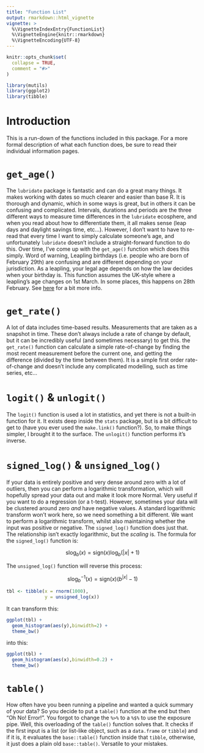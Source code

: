 ```yaml
---
title: "Function List"
output: rmarkdown::html_vignette
vignette: >
  %\VignetteIndexEntry{FunctionList}
  %\VignetteEngine{knitr::rmarkdown}
  %\VignetteEncoding{UTF-8}
---
```


```r
knitr::opts_chunk$set(
  collapse = TRUE,
  comment = "#>"
)
```

```r
library(mutils)
library(ggplot2)
library(tibble)
```

# Introduction

This is a run-down of the functions included in this package. For a more formal description of what each function does, be sure to read their individual information pages.

# `get_age()`

The `lubridate` package is fantastic and can do a great many things. It makes working with dates so much clearer and easier than base R. It is thorough and dynamic, which in some ways is great, but in others it can be confusing and complicated. Intervals, durations and periods are the three different ways to measure time differences in the `lubridate` ecosphere, and when you read about how to differentiate them, it all makes sense (leap days and daylight savings time, etc...). However, I don't want to have to re-read that every time I want to simply calculate someone's age, and unfortunately `lubridate` doesn't include a straight-forward function to do this. Over time, I've come up with the `get_age()` function which does this simply. Word of warning, Leapling birthdays (i.e. people who are born of February 29th) are confusing and are different depending on your jurisdiction. As a leapling, your legal age depends on how the law decides when your birthday is. This function assumes the UK-style where a leapling's age changes on 1st March. In some places, this happens on 28th February. See [here](https://en.wikipedia.org/wiki/February_29#Legal_status) for a bit more info.

# `get_rate()`

A lot of data includes time-based results. Measurements that are taken as a snapshot in time. These don't always include a rate of change by default, but it can be incredibly useful (and sometimes necessary) to get this. the `get_rate()` function can calculate a simple rate-of-change by finding the most recent measurement before the current one, and getting the difference (divided by the time between them). It is a simple first order rate-of-change and doesn't include any complicated modelling, such as time series, etc...

# `logit()` & `unlogit()`

The `logit()` function is used a lot in statistics, and yet there is not a built-in function for it. It exists deep inside the `stats` package, but is a bit difficult to get to (have you ever used the `make.link()` function?). So, to make things simpler, I brought it to the surface. The `unlogit()` function performs it's inverse.

# `signed_log()` & `unsigned_log()`

If your data is entirely positive and very dense around zero with a lot of outliers, then you can perform a logarithmic transformation, which will hopefully spread your data out and make it look more Normal. Very useful if you want to do a regression (or a t-test). However, sometimes your data will be clustered around zero *and* have negative values. A standard logarithmic transform won't work here, so we need something a bit different. We want to perform a logarithmic transform, whilst also maintaining whether the input was positive or negative. The `signed_log()` function does just that. The relationship isn't exactly logarithmic, but the *scaling* is. The formula for the `signed_log()` function is:

$$ 
\textrm{slog}_b(x) = \textrm{sign}(x)\log_b(|x| + 1)
$$

The `unsigned_log()` function will reverse this process:

$$ 
\textrm{slog}_b^{-1}(x) = \textrm{sign}(x)(b^{|x|} - 1)
$$

```r
tbl <- tibble(x = rnorm(1000),
              y = unsigned_log(x))
```

It can transform this:

```r
ggplot(tbl) +
  geom_histogram(aes(y),binwidth=2) + 
  theme_bw()

```

into this:

```r
ggplot(tbl) +
  geom_histogram(aes(x),binwidth=0.2) + 
  theme_bw()

```


# `table()`

How often have you been running a pipeline and wanted a quick summary of your data? So you decide to put a `table()` function at the end but then "Oh No! Error!". You forgot to change the `%>%` to a `%$%` to use the exposure pipe. Well, this overloading of the `table()` function solves that. It checks if the first input is a list (or list-like object, such as a `data.frame` or `tibble`) and if it is, it evaluates the `base::table()` function inside that `tibble`, otherwise, it just does a plain old `base::table()`. Versatile to your mistakes.















